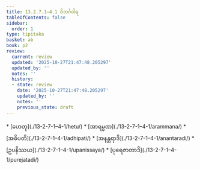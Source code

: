 ```yaml
---
title: 13.2.7.1–4.1 ဝိဘင်္ဂဝါရ
tableOfContents: false
sidebar:
  order: 1
type: tipitaka
basket: ab
book: p2
review:
  current: review
  updated: '2025-10-27T21:47:48.205297'
  updated_by: ''
  notes: ''
  history:
  - state: review
    date: '2025-10-27T21:47:48.205297'
    updated_by: ''
    notes: ''
    previous_state: draft
---
```



<ReviewStatus review={frontmatter.review} showDetails={true} />

<HypothesisAnnotation frontmatter={frontmatter} />

<DynamicBreadcrumb />



<TableOfContents book="p2" section="13.2.7.1">
* [ဟေတု](./13-2-7-1–4-1/hetu/)
* [အာရမ္မဏ](./13-2-7-1–4-1/arammana/)
* [အဓိပတိ](./13-2-7-1–4-1/adhipati/)
* [အနန္တရာဒိ](./13-2-7-1–4-1/anantaradi/)
* [ဥပနိဿယ](./13-2-7-1–4-1/upanissaya/)
* [ပုရေဇာတာဒိ](./13-2-7-1–4-1/purejatadi/)
</TableOfContents>